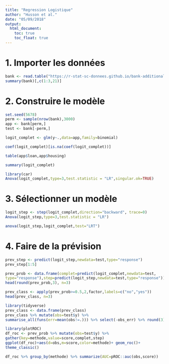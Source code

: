 ---
title: "Regression Logistique"
author: "Husson et al."
date: "05/09/2018"
output:
  html_document:
    toc: true
    toc_float: true 
---

# 1. Importer les données

```{r}
bank <- read.table("https://r-stat-sc-donnees.github.io/bank-additional.csv",header=TRUE,sep=";")
summary(bank)[,c(1:3,21)]
```

# 2. Construire le modèle

```{r }
set.seed(5678)
perm <- sample(nrow(bank),3000)
app <- bank[perm,]
test <- bank[-perm,]
```

```{r}
logit_complet <- glm(y~.,data=app,family=binomial)
```

```{r}
coef(logit_complet)[is.na(coef(logit_complet))]
```

```{r}
table(app$loan,app$housing)
```

```{r}
summary(logit_complet)
```

```{r, message=FALSE,warning=FALSE}
library(car)
Anova(logit_complet,type=3,test.statistic = "LR",singular.ok=TRUE)
```

# 3. Sélectionner un modèle

```{r}
logit_step <- step(logit_complet,direction="backward", trace=0)
Anova(logit_step,type=3,test.statistic = "LR")
```

```{r}
anova(logit_step,logit_complet,test="LRT")
```

# 4. Faire de la prévision

```{r}
prev_step <- predict(logit_step,newdata=test,type="response")
prev_step[1:5]
```

```{r}
prev_prob <- data.frame(complet=predict(logit_complet,newdata=test,
type="response"),step=predict(logit_step,newdata=test,type="response"))
head(round(prev_prob,3), n=3)
```
```{r}
prev_class <- apply(prev_prob>=0.5,2,factor,labels=c("no","yes"))
head(prev_class, n=3)
```

```{r,message=FALSE,warning=FALSE}
library(tidyverse)
prev_class <- data.frame(prev_class)
prev_class %>% mutate(obs=test$y) %>%
summarise_all(funs(err=mean(obs!=.))) %>% select(-obs_err) %>% round(3)
```

```{r,message=FALSE,warning=FALSE}
library(plotROC)
df_roc <- prev_prob %>% mutate(obs=test$y) %>%
gather(key=methode,value=score,complet,step)
ggplot(df_roc)+aes(d=obs,m=score,color=methode)+ geom_roc()+
theme_classic()
```

```{r}
df_roc %>% group_by(methode) %>% summarize(AUC=pROC::auc(obs,score))
```

